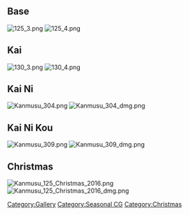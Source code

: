 ==Base==

[[File:125_3.png]] [[File:125_4.png]]

==Kai==

[[File:130_3.png]] [[File:130_4.png]]

==Kai Ni==

[[File:Kanmusu 304.png]] [[File:Kanmusu 304 dmg.png]]

==Kai Ni Kou==

[[File:Kanmusu 309.png]] [[File:Kanmusu 309 dmg.png]]

==Christmas==

[[File:Kanmusu 125 Christmas 2016.png]] [[File:Kanmusu 125 Christmas 2016 dmg.png]]

[[Category:Gallery]]
[[Category:Seasonal CG]] [[Category:Christmas]]